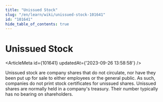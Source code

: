 ```yaml
---
title: "Unissued Stock"
slug: "/en/learn/wiki/unissued-stock-101641"
id: "101641"
hide_table_of_contents: true
---
```



# Unissued Stock

<ArticleMeta id={101641} updatedAt={'2023-09-26 13:58:58'} />
<div className='border-solid border-b border-t-0 my-4 border-[var(--ifm-color-gray-300)]' />

Unissued stock are company shares that do not circulate, nor have they been put up for sale to either employees or the general public. As such, companies do not print stock certificates for unissued shares. Unissued shares are normally held in a company's treasury. Their number typically has no bearing on shareholders.
